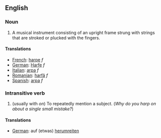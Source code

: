 ==English==

===Noun===
#A musical instrument consisting of an upright frame strung with strings that are stroked or plucked with the fingers.

====Translations====
*[[French]]: [[harpe]] ''f''
*[[German]]: [[Harfe]] ''f''
*[[Italian]]: [[arpa]] ''f''
*[[Romanian]]: [[harfă]] ''f''
*[[Spanish]]: [[arpa]] ''f''

===Intransitive verb===
#(usually with ''on'') To repeatedly mention a subject. (''Why do you harp on about a single small mistake?'')

====Translations====
*[[German]]: auf (etwas) [[herumreiten]]